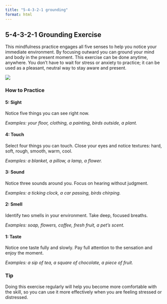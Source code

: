 ```yaml
---
title: "5-4-3-2-1 grounding"
format: html
---
```


## 5-4-3-2-1 Grounding Exercise

This mindfulness practice engages all five senses to help you notice your immediate environment. By focusing outward you can ground your mind and body in the present moment. This exercise can be done anytime, anywhere. You don’t have to wait for stress or anxiety to practice; it can be used as a pleasant, neutral way to stay aware and present.

![](https://github.com/jjcurtin/aud_support/blob/main/modules/images/grounding.png?raw=true){fig-align="center"}

### How to Practice

#### 5: Sight

Notice five things you can see right now.

*Examples: your floor, clothing, a painting, birds outside, a plant.*

#### 4: Touch

Select four things you can touch. Close your eyes and notice textures: hard, soft, rough, smooth, warm, cool.

*Examples: a blanket, a pillow, a lamp, a flower.*

#### 3: Sound

Notice three sounds around you. Focus on hearing without judgment.

*Examples: a ticking clock, a car passing, birds chirping.*

#### 2: Smell

Identify two smells in your environment. Take deep, focused breaths.

*Examples: soap, flowers, coffee, fresh fruit, a pet’s scent.*

#### 1: Taste

Notice one taste fully and slowly. Pay full attention to the sensation and enjoy the moment.

*Examples: a sip of tea, a square of chocolate, a piece of fruit.*

::: callout-tip
### Tip

Doing this exercise regularly will help you become more comfortable with the skill, so you can use it more effectively when you are feeling stressed or distressed.
:::

